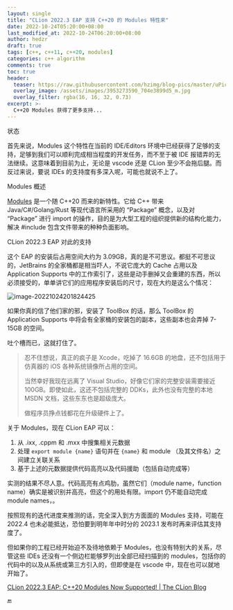 ```yaml
---
layout: single
title: "CLion 2022.3 EAP 支持 C++20 的 Modules 特性来"
date: 2022-10-24T05:20:00+08:00
last_modified_at: 2022-10-24T06:20:00+08:00
author: hedzr
draft: true
tags: [c++, c++11, c++20, modules]
categories: c++ algorithm
comments: true
toc: true
header:
  teaser: https://raw.githubusercontent.com/hzimg/blog-pics/master/uPic/image-20211019103247571.png
  overlay_image: /assets/images/3953273590_704e3899d5_m.jpg
  overlay_filter: rgba(16, 16, 32, 0.73)
excerpt: >-
  C++20 Modules 获得了更多支持...
---
```


状态

首先来说，Modules 这个特性在当前的 IDE/Editors 环境中已经获得了足够的支持，足够到我们可以顺利完成相当程度的开发任务，而不至于被 IDE 报错弄的无法继续。这意味着到目前为止，无论是 vscode 还是 CLion 至少不会拖后腿。而反过来说，要说 IDEs 的支持度有多深入呢，可能也就说不上了。

Modules 概述

[Modules](https://en.cppreference.com/w/cpp/language/modules) 是一个随 C++20 而来的新特性。它给 C++ 带来 Java/C#/Golang/Rust 等现代语言所采用的 “Package” 概念，以及对 “Package” 进行 import 的操作，目的是为大型工程的组织提供新的结构化能力，解决 #include 包含文件带来的种种负面影响。

CLion 2022.3 EAP 对此的支持

这个 EAP 的安装后占用空间大约为 3.09GB，真的是不可思议。都挺不可思议的，JetBrains 的全家桶都是相当吓人，不说它庞大的 Cache 占用以及 Application Supports 中的工作索引了，这些是动手删掉又会重建的东西，所以必须接受的，单单讲它们的应用程序安装后的尺寸，现在大约是这么个情况：

![image-20221024201824425](_assets/2022-10-24-cxx20-modules-in-clion/image-20221024201824425.png)

如果你真的信了他们家的邪，安装了 ToolBox 的话，那么 ToolBox 的 Application Supports 中将会有全家桶的安装包的副本，这些副本也会弄掉 7-15GB 的空间。

吐个槽而已，这就打住了。

> 忍不住想说，真正的疯子是 Xcode，吃掉了 16.6GB 的地盘，还不包括用于仿真器的 iOS 各种系统镜像所占用的空间。
>
> 当然幸好我现在远离了 Visual Studio，好像它们家的完整安装需要接近 100GB。即使如此，这还不包括完整的 DDKs，此外也没有完整的本地 MSDN 文档，这些东东也是超级庞大。
>
> 做程序员挣点钱都花在升级硬件上了。

关于 Modules，现在 CLion EAP 可以：

1. 从 .ixx, .cppm 和 .mxx 中搜集相关元数据
2. 处理 `export module {name}` 语句并在 `{name}` 和 module （及其文件名）之间建立关联关系
3. 基于上述的元数据提供代码高亮以及代码援助（包括自动完成等）

实测的结果不尽人意。代码高亮有点鸡肋，虽然它们（module name，function name）确实是被识别并高亮，但这个的用处有限。import 仍不能自动完成 module names，。

按照现有的迭代进度来推测的话，完全深入到方方面面的 Modules 支持，可能在 2022.4 也未必能抵达，恐怕要到明年年中时分的 2023.1 发布时再来评估其支持度了。

但如果你的工程已经开始迫不及待地依赖于 Modules，也没有特别大的关系，尽管这些 IDEs 还没有一个侧边栏能够罗列出全部已经扫描到的 modules，包括你的代码中的以及从系统或第三方引入的，但即使是在 vscode 中，现在也可以就地开始了。

[CLion 2022.3 EAP: C++20 Modules Now Supported! | The CLion Blog](https://blog.jetbrains.com/clion/2022/10/clion-2022-3-eap-cpp20-modules-now-supported/)

:end:
